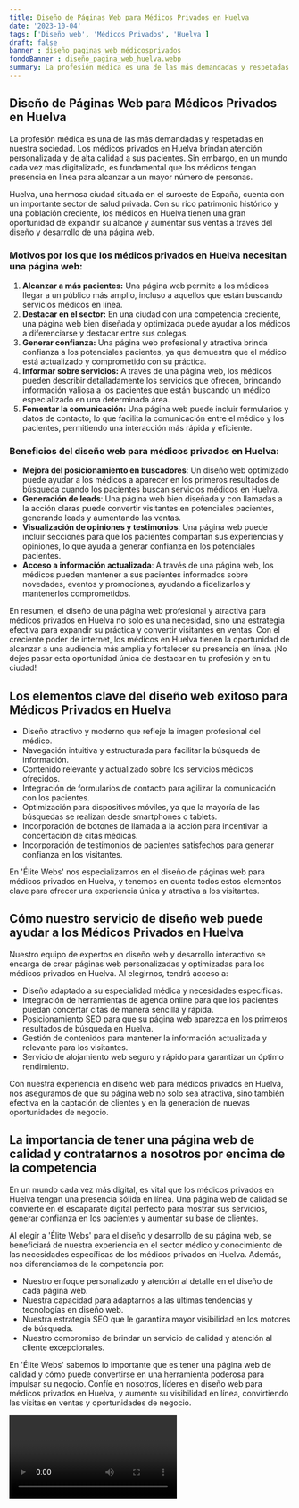 ```yaml
---
title: Diseño de Páginas Web para Médicos Privados en Huelva
date: '2023-10-04'
tags: ['Diseño web', 'Médicos Privados', 'Huelva']
draft: false
banner : diseño_paginas_web_médicosprivados
fondoBanner : diseño_pagina_web_huelva.webp
summary: La profesión médica es una de las más demandadas y respetadas en nuestra sociedad. Los médicos privados en Huelva brindan atención personalizada y de alta calidad a sus pacientes. Sin embargo, en un mundo cada vez más digitalizado, es fundamental que los médicos tengan presencia en línea para alcanzar a un mayor número de personas.
---
```


## Diseño de Páginas Web para Médicos Privados en Huelva

La profesión médica es una de las más demandadas y respetadas en nuestra sociedad. Los médicos privados en Huelva brindan atención personalizada y de alta calidad a sus pacientes. Sin embargo, en un mundo cada vez más digitalizado, es fundamental que los médicos tengan presencia en línea para alcanzar a un mayor número de personas.

Huelva, una hermosa ciudad situada en el suroeste de España, cuenta con un importante sector de salud privada. Con su rico patrimonio histórico y una población creciente, los médicos en Huelva tienen una gran oportunidad de expandir su alcance y aumentar sus ventas a través del diseño y desarrollo de una página web.

### Motivos por los que los médicos privados en Huelva necesitan una página web:

1. **Alcanzar a más pacientes:** Una página web permite a los médicos llegar a un público más amplio, incluso a aquellos que están buscando servicios médicos en línea.
2. **Destacar en el sector:** En una ciudad con una competencia creciente, una página web bien diseñada y optimizada puede ayudar a los médicos a diferenciarse y destacar entre sus colegas.
3. **Generar confianza:** Una página web profesional y atractiva brinda confianza a los potenciales pacientes, ya que demuestra que el médico está actualizado y comprometido con su práctica.
4. **Informar sobre servicios:** A través de una página web, los médicos pueden describir detalladamente los servicios que ofrecen, brindando información valiosa a los pacientes que están buscando un médico especializado en una determinada área.
5. **Fomentar la comunicación:** Una página web puede incluir formularios y datos de contacto, lo que facilita la comunicación entre el médico y los pacientes, permitiendo una interacción más rápida y eficiente.

### Beneficios del diseño web para médicos privados en Huelva:

- **Mejora del posicionamiento en buscadores**: Un diseño web optimizado puede ayudar a los médicos a aparecer en los primeros resultados de búsqueda cuando los pacientes buscan servicios médicos en Huelva.
- **Generación de leads**: Una página web bien diseñada y con llamadas a la acción claras puede convertir visitantes en potenciales pacientes, generando leads y aumentando las ventas.
- **Visualización de opiniones y testimonios**: Una página web puede incluir secciones para que los pacientes compartan sus experiencias y opiniones, lo que ayuda a generar confianza en los potenciales pacientes.
- **Acceso a información actualizada**: A través de una página web, los médicos pueden mantener a sus pacientes informados sobre novedades, eventos y promociones, ayudando a fidelizarlos y mantenerlos comprometidos.

En resumen, el diseño de una página web profesional y atractiva para médicos privados en Huelva no solo es una necesidad, sino una estrategia efectiva para expandir su práctica y convertir visitantes en ventas. Con el creciente poder de internet, los médicos en Huelva tienen la oportunidad de alcanzar a una audiencia más amplia y fortalecer su presencia en línea. ¡No dejes pasar esta oportunidad única de destacar en tu profesión y en tu ciudad!

<GifSeo />

<Cta />

## Los elementos clave del diseño web exitoso para Médicos Privados en Huelva

- Diseño atractivo y moderno que refleje la imagen profesional del médico.
- Navegación intuitiva y estructurada para facilitar la búsqueda de información.
- Contenido relevante y actualizado sobre los servicios médicos ofrecidos.
- Integración de formularios de contacto para agilizar la comunicación con los pacientes.
- Optimización para dispositivos móviles, ya que la mayoría de las búsquedas se realizan desde smartphones o tablets.
- Incorporación de botones de llamada a la acción para incentivar la concertación de citas médicas.
- Incorporación de testimonios de pacientes satisfechos para generar confianza en los visitantes.

En 'Élite Webs' nos especializamos en el diseño de páginas web para médicos privados en Huelva, y tenemos en cuenta todos estos elementos clave para ofrecer una experiencia única y atractiva a los visitantes.

## Cómo nuestro servicio de diseño web puede ayudar a los Médicos Privados en Huelva

Nuestro equipo de expertos en diseño web y desarrollo interactivo se encarga de crear páginas web personalizadas y optimizadas para los médicos privados en Huelva. Al elegirnos, tendrá acceso a:

- Diseño adaptado a su especialidad médica y necesidades específicas.
- Integración de herramientas de agenda online para que los pacientes puedan concertar citas de manera sencilla y rápida.
- Posicionamiento SEO para que su página web aparezca en los primeros resultados de búsqueda en Huelva.
- Gestión de contenidos para mantener la información actualizada y relevante para los visitantes.
- Servicio de alojamiento web seguro y rápido para garantizar un óptimo rendimiento.

Con nuestra experiencia en diseño web para médicos privados en Huelva, nos aseguramos de que su página web no solo sea atractiva, sino también efectiva en la captación de clientes y en la generación de nuevas oportunidades de negocio.

## La importancia de tener una página web de calidad y contratarnos a nosotros por encima de la competencia

En un mundo cada vez más digital, es vital que los médicos privados en Huelva tengan una presencia sólida en línea. Una página web de calidad se convierte en el escaparate digital perfecto para mostrar sus servicios, generar confianza en los pacientes y aumentar su base de clientes.

Al elegir a 'Élite Webs' para el diseño y desarrollo de su página web, se beneficiará de nuestra experiencia en el sector médico y conocimiento de las necesidades específicas de los médicos privados en Huelva. Además, nos diferenciamos de la competencia por:

- Nuestro enfoque personalizado y atención al detalle en el diseño de cada página web.
- Nuestra capacidad para adaptarnos a las últimas tendencias y tecnologías en diseño web.
- Nuestra estrategia SEO que le garantiza mayor visibilidad en los motores de búsqueda.
- Nuestro compromiso de brindar un servicio de calidad y atención al cliente excepcionales.

En 'Élite Webs' sabemos lo importante que es tener una página web de calidad y cómo puede convertirse en una herramienta poderosa para impulsar su negocio. Confíe en nosotros, líderes en diseño web para médicos privados en Huelva, y aumente su visibilidad en línea, convirtiendo las visitas en ventas y oportunidades de negocio.

<Video />

<CtaBot job='Médicos Privados' city='Huelva'/>

<Gmaps query='Huelva+españa+maps' />